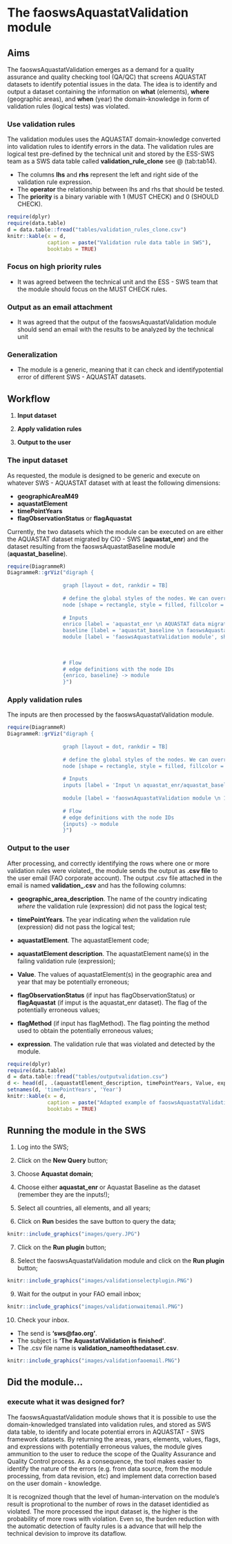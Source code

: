 # **The faoswsAquastatValidation module** {#AquastatValidation}

## **Aims**

The faoswsAquastatValidation emerges as a demand for a quality assurance and quality checking tool (QA/QC) that screens AQUASTAT datasets to identify potential issues in the data. The idea is to identify and output a dataset containing the information on **what** (elements), **where** (geographic areas), and **when** (year) the domain-knowledge in form of validation rules (logical tests) was violated. 


### **Use validation rules**

The validation modules uses the AQUASTAT domain-knowledge converted into validation rules to identify errors in the data. The validation rules are logical test pre-defined by the technical unit and stored by the ESS-SWS team as a SWS data table called **validation_rule_clone** see \@ (tab:tab14).

- The columns **lhs** and **rhs** represent the left and right side of the validation rule expression. 
- The **operator** the relationship between lhs and rhs that should be tested. 
- The **priority** is a binary variable with 1 (MUST CHECK) and 0 (SHOULD CHECK).


```r
require(dplyr)
require(data.table)
d = data.table::fread("tables/validation_rules_clone.csv")
knitr::kable(x = d,
             caption = paste("Validation rule data table in SWS"),
             booktabs = TRUE)
```


### **Focus on high priority rules**

- It was agreed between the technical unit and the ESS - SWS team that the module should focus on the MUST CHECK rules.


### **Output as an email attachment**

- It was agreed that the output of the faoswsAquastatValidation module should send an email with the results to be analyzed by the technical unit

### **Generalization**

- The module is a generic, meaning that it can check and identifypotential error of different SWS - AQUASTAT datasets.


## **Workflow**

1. **Input dataset**

2. **Apply validation rules**

3. **Output to the user**



### The input dataset

As requested, the module is designed to be generic and execute on whatever SWS - AQUASTAT dataset with at least the following dimensions:

- **geographicAreaM49**
- **aquastatElement**
- **timePointYears**
- **flagObservationStatus** or **flagAquastat**

Currently, the two datasets which the module can be executed on are either the AQUASTAT dataset migrated by CIO - SWS (**aquastat_enr**) and the dataset resulting from the faoswsAquastatBaseline module (**aquastat_baseline**).


```r
require(DiagrammeR)
DiagrammeR::grViz("digraph {
                  
                  graph [layout = dot, rankdir = TB]
                  
                  # define the global styles of the nodes. We can override these in box if we wish
                  node [shape = rectangle, style = filled, fillcolor = Linen]
                  
                  # Inputs
                  enrico [label = 'aquastat_enr \n AQUASTAT data migrated into SWS ', shape = folder, fillcolor = Beige]
                  baseline [label = 'aquastat_baseline \n faoswsAquastatBaseline module output', shape = folder, fillcolor = Beige]                          
                  module [label = 'faoswsAquastatValidation module', shape = folder, fillcolor = LightBlue]
                  
                 
                
                  # Flow
                  # edge definitions with the node IDs
                  {enrico, baseline} -> module   
                  }")
```


### Apply validation rules 

The inputs are then processed by the faoswsAquastatValidation module.
```r
require(DiagrammeR)
DiagrammeR::grViz("digraph {
                  
                  graph [layout = dot, rankdir = TB]
                  
                  # define the global styles of the nodes. We can override these in box if we wish
                  node [shape = rectangle, style = filled, fillcolor = Linen]
                  
                  # Inputs
                  inputs [label = 'Input \n aquastat_enr/aquastat_baseline', shape = folder, fillcolor = Beige]
                                        
                  module [label = 'faoswsAquastatValidation module \n 1. Call validation_rules_clone data table; \n 2. Confront validation rules against the rows of the input dataset; \n 3. Select the rows of the input where the rules failed; \n 4. Add dimension descriptions to these rows; \n 5. Send the output data to the user corporate email.', shape = folder, fillcolor = LightBlue]
                  
                  # Flow
                  # edge definitions with the node IDs
                  {inputs} -> module   
                  }")
```

### Output to the user 

After processing, and correctly identifying the rows where one or more validation rules were violated,, the module sends the output as **.csv file** to the user email (FAO corporate account). The output .csv file attached in the email is named **validation_<name of the dataset input in SWS>.csv** and has the following columns:

- **geographic_area_description**. The name of the country indicating *where* the validation rule (expression) did not pass the logical test;

- **timePointYears**. The year indicating *when* the validation rule (expression) did not pass the logical test;

- **aquastatElement**. The aquastatElement code;

- **aquastatElement description**. The aquastatElement name(s) in the failing validation rule (expression);

- **Value**. The values of aquastatElement(s) in the geographic area and year that may be potentially erroneous;

- **flagObservationStatus** (if input has flagObservationStatus) or **flagAquastat** (if imput is the aquastat_enr dataset). The flag of the potentially erroneous values;

- **flagMethod** (if input has flagMethod). The flag pointing the method used to obtain the potentially erroneous values;

- **expression**. The validation rule that was violated and detected by the module.



```r
require(dplyr)
require(data.table)
d = data.table::fread("tables/outputvalidation.csv")
d <- head(d[, .(aquastatElement_description, timePointYears, Value, expression)], 20)
setnames(d, 'timePointYears', 'Year')
knitr::kable(x = d,
             caption = paste("Adapted example of faoswsAquastatValidation output sent by the module to the user (Afghanistan)."),
             booktabs = TRUE) 
```


## **Running the module in the SWS**

1. Log into the SWS;

2. Click on the **New Query** button;

3. Choose **Aquastat domain**;

4. Choose either **aquastat_enr** or Aquastat Baseline as the dataset (remember they are the inputs!);

5. Select all countries, all elements, and all years;

6. Click on **Run** besides the save button to query the data;

```r
knitr::include_graphics("images/query.JPG")
```  

7. Click on the **Run plugin** button;

8. Select the faoswsAquastatValidation module and click on the **Run plugin** button;

```r
knitr::include_graphics("images/validationselectplugin.PNG")
```  

9. Wait for the output in your FAO email inbox; 
```r
knitr::include_graphics("images/validationwaitemail.PNG")
```  

10. Check your inbox.
  - The send is **'sws@fao.org'**.
  - The subject is **'The AquastatValidation is finished'**.
  - The .csv file name is **validation_nameofthedataset.csv**.
  
```r
knitr::include_graphics("images/validationfaoemail.PNG")
```  
  


## **Did the module**...

### execute what it was designed for?

The faoswsAquastatValidation module shows that it is possible to use the domain-knowledged translated into validation rules, and stored as SWS data table, to identify and locate potential errors in AQUASTAT - SWS framework datasets. By returning the areas, years, elements, values, flags, and expressions with potentially erroneous values, the module gives ammunition to the user to reduce the scope of the Quality Assurance and Quality Control process. As a consequence, the tool makes easier to identify the nature of the errors (e.g. from data source, from the module processing, from data revision, etc) and implement data correction based on the user domain - knowledge. 

It is recognized though that the level of human-intervation on the module's result is proprotional to the number of rows in the dataset identidied as violated. The more processed the input dataset is, the higher is the probability of more rows with violation. Even so, the burden reduction with the automatic detection of faulty rules is a advance that will help the technical devision to improve its dataflow.


